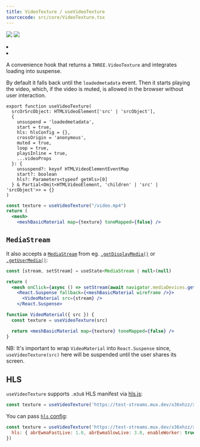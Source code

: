 ```yaml
---
title: VideoTexture / useVideoTexture
sourcecode: src/core/VideoTexture.tsx
---
```


[![](https://img.shields.io/badge/-storybook-%23ff69b4)](https://drei.pmnd.rs/?path=/story/misc-videotexture) ![](https://img.shields.io/badge/-suspense-brightgreen)

<Grid cols={4}>
  <li>
    <Codesandbox id="39hg8" />
  </li>
  <li>
    <Codesandbox id="2cemck" />
  </li>
</Grid>

<Intro>A convenience hook that returns a `THREE.VideoTexture` and integrates loading into suspense.</Intro>

By default it falls back until the `loadedmetadata` event. Then it starts playing the video, which, if the video is muted, is allowed in the browser without user interaction.

```tsx
export function useVideoTexture(
  srcOrSrcObject: HTMLVideoElement['src' | 'srcObject'],
  {
    unsuspend = 'loadedmetadata',
    start = true,
    hls: hlsConfig = {},
    crossOrigin = 'anonymous',
    muted = true,
    loop = true,
    playsInline = true,
    ...videoProps
  }: {
    unsuspend?: keyof HTMLVideoElementEventMap
    start?: boolean
    hls?: Parameters<typeof getHls>[0]
  } & Partial<Omit<HTMLVideoElement, 'children' | 'src' | 'srcObject'>> = {}
)
```

```jsx
const texture = useVideoTexture("/video.mp4")
return (
  <mesh>
    <meshBasicMaterial map={texture} toneMapped={false} />
```

## `MediaStream`

It also accepts a [`MediaStream`](https://developer.mozilla.org/en-US/docs/Web/API/MediaStream) from eg. [`.getDisplayMedia()`](https://developer.mozilla.org/en-US/docs/Web/API/MediaDevices/getDisplayMedia) or [`.getUserMedia()`](https://developer.mozilla.org/en-US/docs/Web/API/MediaDevices/getUserMedia):

```jsx
const [stream, setStream] = useState<MediaStream | null>(null)

return (
  <mesh onClick={async () => setStream(await navigator.mediaDevices.getDisplayMedia({ video: true }))}>
    <React.Suspense fallback={<meshBasicMaterial wireframe />}>
      <VideoMaterial src={stream} />
    </React.Suspense>
```

```jsx
function VideoMaterial({ src }) {
  const texture = useVideoTexture(src)

  return <meshBasicMaterial map={texture} toneMapped={false} />
}
```

NB: It's important to wrap `VideoMaterial` into `React.Suspense` since, `useVideoTexture(src)` here will be suspended until the user shares its screen.

## HLS

`useVideoTexture` supports `.m3u8` HLS manifest via [hls.js](https://github.com/video-dev/hls.js):

```jsx
const texture = useVideoTexture('https://test-streams.mux.dev/x36xhzz/x36xhzz.m3u8')
```

You can pass [`hls` config](https://github.com/video-dev/hls.js/blob/master/docs/API.md#fine-tuning):

```jsx
const texture = useVideoTexture('https://test-streams.mux.dev/x36xhzz/x36xhzz.m3u8', {
  hls: { abrEwmaFastLive: 1.0, abrEwmaSlowLive: 3.0, enableWorker: true },
})
```
